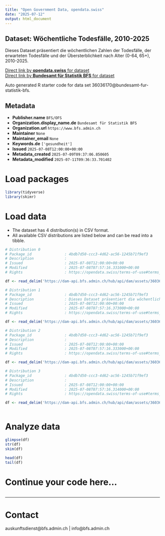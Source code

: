 ```yaml
---
title: "Open Government Data, opendata.swiss"
date: "2025-07-12"
output: html_document
---
```


## Dataset: Wöchentliche Todesfälle, 2010-2025

Dieses Dataset präsentiert die wöchentlichen Zahlen der Todesfälle, der erwarteten Todesfälle und der Übersterblichkeit nach Alter (0-64, 65+), 2010-2025.

[Direct link by **opendata.swiss** for dataset](https://opendata.swiss/de/dataset/wochentliche-todesfalle-2010-20251)<br>
[Direct link by **Bundesamt für Statistik BFS** for dataset](https://www.bfs.admin.ch/asset/de/ts-d-14.03.04.03-wr)

Auto generated R starter code for data set 36036170@bundesamt-fur-statistik-bfs.

## Metadata

- **Publisher.name** `BFS/OFS`
- **Organization.display_name.de** `Bundesamt für Statistik BFS`
- **Organization.url** `https://www.bfs.admin.ch`
- **Maintainer** `None`
- **Maintainer_email** `None`
- **Keywords.de** `['gesundheit']`
- **Issued** `2025-07-08T12:00:00+00:00`
- **Metadata_created** `2025-07-09T09:37:06.850605`
- **Metadata_modified** `2025-07-11T09:36:33.701402`


# Load packages

```r

library(tidyverse)
library(skimr)

```

# Load data

-   The dataset has 4 distribution(s) in CSV format.
-   All available CSV distributions are listed below and can be read into a tibble.

```r

# Distribution 0
# Package_id               : 4bdb7d50-ccc3-4d62-ac56-1245b71f9ef3
# Description              : 
# Issued                   : 2025-07-08T12:00:00+00:00
# Modified                 : 2025-07-08T07:57:16.331000+00:00
# Rights                   : https://opendata.swiss/terms-of-use#terms_by_ask

df <- read_delim('https://dam-api.bfs.admin.ch/hub/api/dam/assets/36036182/master')

# Distribution 1
# Package_id               : 4bdb7d50-ccc3-4d62-ac56-1245b71f9ef3
# Description              : Dieses Dataset präsentiert die wöchentlichen Zahlen der Todesfälle, der erwarteten Todesfälle und der Übersterblichkeit nach Alter (0-64, 65+), 2010-2025.
# Issued                   : 2025-07-08T12:00:00+00:00
# Modified                 : 2025-07-08T07:57:16.373000+00:00
# Rights                   : https://opendata.swiss/terms-of-use#terms_by_ask

df <- read_delim('https://dam-api.bfs.admin.ch/hub/api/dam/assets/36036197/master')

# Distribution 2
# Package_id               : 4bdb7d50-ccc3-4d62-ac56-1245b71f9ef3
# Description              : 
# Issued                   : 2025-07-08T12:00:00+00:00
# Modified                 : 2025-07-08T07:57:16.333000+00:00
# Rights                   : https://opendata.swiss/terms-of-use#terms_by_ask

df <- read_delim('https://dam-api.bfs.admin.ch/hub/api/dam/assets/36036193/master')

# Distribution 3
# Package_id               : 4bdb7d50-ccc3-4d62-ac56-1245b71f9ef3
# Description              : 
# Issued                   : 2025-07-08T12:00:00+00:00
# Modified                 : 2025-07-08T07:57:16.314000+00:00
# Rights                   : https://opendata.swiss/terms-of-use#terms_by_ask

df <- read_delim('https://dam-api.bfs.admin.ch/hub/api/dam/assets/36036188/master')



```

# Analyze data

```r

glimpse(df)
str(df)
skim(df)

head(df)
tail(df)

```

# Continue your code here...

```r

```

------------------------------------------------------------------------

# Contact

auskunftsdienst@bfs.admin.ch | info@bfs.admin.ch
